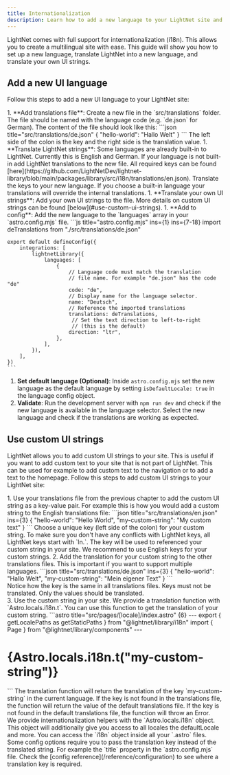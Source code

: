```yaml
---
title: Internationalization
description: Learn how to add a new language to your LightNet site and translate your own UI strings.
---
```




LightNet comes with full support for internationalization (i18n). This allows you to create a multilingual site with ease. 
This guide will show you how to set up a new language, translate LightNet into a new language, and translate your own UI strings.

## Add a new UI language

Follow this steps to add a new UI language to your LightNet site:

<Steps>
1. **Add translations file**: Create a new file in the `src/translations` folder. The file should be named with the language code (e.g. `de.json` for German).
    The content of the file should look like this:
    ```json title="src/translations/de.json"
    {
        "hello-world": "Hallo Welt"
    }
    ```
    The left side of the colon is the key and the right side is the translation value.
1.  **Translate LightNet strings**: Some languages are already built-in to LightNet. Currently this is English and German. 
    If your language is not built-in add LightNet translations to the new file. All required keys can be found [here](https://github.com/LightNetDev/lightnet-library/blob/main/packages/library/src/i18n/translations/en.json).
    Translate the keys to your new language. If you choose a built-in language your translations will override the internal translations.
1. **Translate your own UI strings**: Add your own UI strings to the file. More details on custom UI strings can be found [below](#use-custom-ui-strings).
1. **Add to config**: Add the new language to the `languages` array in your `astro.config.mjs` file.
    ```js title="astro.config.mjs" ins={1} ins={7-18}
    import deTranslations from "./src/translations/de.json"

    export default defineConfig({
        integrations: [
            lightnetLibrary({
                languages: [
                    {
                        // Language code must match the translation 
                        // file name. For example "de.json" has the code "de"
                        code: "de", 
                        // Display name for the language selector.
                        name: "Deutsch", 
                        // Reference the imported translations
                        translations: deTranslations, 
                         // Set the text direction to left-to-right 
                         // (this is the default)
                        direction: "ltr",
                    },
                ],
            }),
        ],
    })
    ```
1. **Set default language (Optional)**: Inside `astro.config.mjs` set the new language as the default language by setting `isDefaultLocale: true` in the language config object.
1. **Validate**: Run the development server with `npm run dev` and check if the new language is available in the language selector. Select the new language and check if the translations are working as expected.
</Steps>


## Use custom UI strings

LightNet allows you to add custom UI strings to your site. This is useful if you want to add custom text to your site that is not part of LightNet.
This can be used for example to add custom text to the navigation or to add a text to the homepage.
Follow this steps to add custom UI strings to your LightNet site:

<Steps>
1. Use your translations file from the previous chapter to add the custom UI string as a key-value pair. For example 
    this is how you would add a custom string to the English translations file:
    ```json title="src/translations/en.json" ins={3}
    {
        "hello-world": "Hello World",
        "my-custom-string": "My custom text"
    }
    ```
    Choose a unique key (left side of the colon) for your custom string. To make sure you don't have any conflicts with LightNet keys, all LightNet keys start with `ln.`.
    The key will be used to referenced your custom string in your site. We recommend to use English keys for your custom strings.
2. Add the translation for your custom string to the other translations files. This is important if you want to support multiple languages.
   ```json title="src/translations/de.json" ins={3}
    {
        "hello-world": "Hallo Welt",
        "my-custom-string": "Mein eigener Text"
    }
    ```
    <Aside type="caution">
        Notice how the key is the same in all translations files. Keys must not be translated. Only the values should be translated.
    </Aside>
3. Use the custom string in your site. We provide a translation function with `Astro.locals.i18n.t`. You can use this function to get the translation of your custom string.
    ```astro title="src/pages/[locale]/index.astro" {6}
    ---
    export { getLocalePaths as getStaticPaths } from "@lightnet/library/i18n"
    import { Page } from "@lightnet/library/components"
    ---
    <Page>
        <h1>{Astro.locals.i18n.t("my-custom-string")}</h1>
    </Page>
    ```
    The translation function will return the translation of the key `my-custom-string` in the current language.
    If the key is not found in the translations file, the function will return the value of the default translations file.
    If the key is not found in the default translations file, the function will throw an Error.
    <Aside type="tip">
        We provide internationalization helpers with the `Astro.locals.i18n` object. This object will additionally give you access to all 
        locales the defaultLocale and more. You can access the `i18n` object inside all your `.astro` files.
    </Aside>
    Some config options require you to pass the translation key instead of the translated string. For example the `title` property in the `astro.config.mjs` file.
    Check the [config reference](/reference/configuration) to see where a translation key is required.
</Steps>